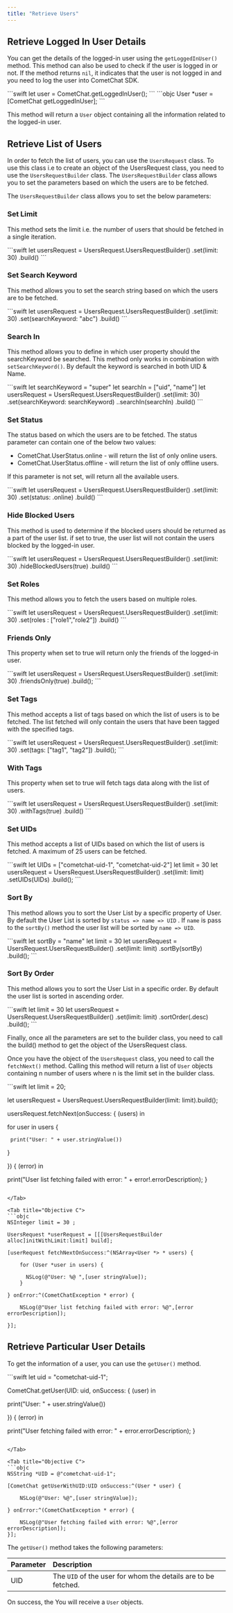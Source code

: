 ```yaml
---
title: "Retrieve Users"
---
```




## Retrieve Logged In User Details

You can get the details of the logged-in user using the `getLoggedInUser()` method. This method can also be used to check if the user is logged in or not. If the method returns `nil`, it indicates that the user is not logged in and you need to log the user into CometChat SDK.

<Tabs>
<Tab title="Swift">
```swift
let user = CometChat.getLoggedInUser();
```

</Tab>

<Tab title="Objective C">
```objc
User *user = [CometChat getLoggedInUser];
```

</Tab>

</Tabs>

This method will return a `User` object containing all the information related to the logged-in user.

## Retrieve List of Users

In order to fetch the list of users, you can use the `UsersRequest` class. To use this class i.e to create an object of the UsersRequest class, you need to use the `UsersRequestBuilder` class. The `UsersRequestBuilder` class allows you to set the parameters based on which the users are to be fetched.

The `UsersRequestBuilder` class allows you to set the below parameters:

### Set Limit

This method sets the limit i.e. the number of users that should be fetched in a single iteration.

<Tabs>
<Tab title="Swift">
```swift
let usersRequest = UsersRequest.UsersRequestBuilder()
.set(limit: 30)
.build()
```

</Tab>

</Tabs>

### Set Search Keyword

This method allows you to set the search string based on which the users are to be fetched.

<Tabs>
<Tab title="Swift">
```swift
let usersRequest = UsersRequest.UsersRequestBuilder()
.set(limit: 30)
.set(searchKeyword: "abc")
.build()
```

</Tab>

</Tabs>

### Search In

This method allows you to define in which user property should the searchKeyword be searched. This method only works in combination with `setSearchKeyword()`. By default the keyword is searched in both UID & Name.

<Tabs>
<Tab title="Swift">
```swift
let searchKeyword = "super"
let searchIn = ["uid", "name"]
let usersRequest = UsersRequest.UsersRequestBuilder()
.set(limit: 30)
.set(searchKeyword: searchKeyword)
..searchIn(searchIn)
.build()
```

</Tab>

</Tabs>

### Set Status

The status based on which the users are to be fetched. The status parameter can contain one of the below two values:

* CometChat.UserStatus.online - will return the list of only online users.
* CometChat.UserStatus.offline - will return the list of only offline users.

If this parameter is not set, will return all the available users.

<Tabs>
<Tab title="Swift">
```swift
let usersRequest = UsersRequest.UsersRequestBuilder()
.set(limit: 30)
.set(status: .online)
.build()
```

</Tab>

</Tabs>

### Hide Blocked Users

This method is used to determine if the blocked users should be returned as a part of the user list. if set to true, the user list will not contain the users blocked by the logged-in user.

<Tabs>
<Tab title="Swift">
```swift
let usersRequest = UsersRequest.UsersRequestBuilder()
.set(limit: 30)
.hideBlockedUsers(true)
.build()
```

</Tab>

</Tabs>

### Set Roles

This method allows you to fetch the users based on multiple roles.

<Tabs>
<Tab title="Swift">
```swift
let usersRequest = UsersRequest.UsersRequestBuilder()
.set(limit: 30)
.set(roles : ["role1","role2"])
.build()
```

</Tab>

</Tabs>

### Friends Only

This property when set to true will return only the friends of the logged-in user.

<Tabs>
<Tab title="Swift">
```swift
let usersRequest = UsersRequest.UsersRequestBuilder()
.set(limit: 30)
.friendsOnly(true)
.build();
```

</Tab>

</Tabs>

### Set Tags

This method accepts a list of tags based on which the list of users is to be fetched. The list fetched will only contain the users that have been tagged with the specified tags.

<Tabs>
<Tab title="Swift">
```swift
let usersRequest = UsersRequest.UsersRequestBuilder()
.set(limit: 30)
.set(tags: ["tag1", "tag2"])
.build();
```

</Tab>

</Tabs>

### With Tags

This property when set to true will fetch tags data along with the list of users.

<Tabs>
<Tab title="Swift">
```swift
let usersRequest = UsersRequest.UsersRequestBuilder()
.set(limit: 30)
.withTags(true)
.build()
```

</Tab>

</Tabs>

### Set UIDs

This method accepts a list of UIDs based on which the list of users is fetched. A maximum of 25 users can be fetched.

<Tabs>
<Tab title="Swift">
```swift
let UIDs = ["cometchat-uid-1", "cometchat-uid-2"]
let limit = 30
let usersRequest = UsersRequest.UsersRequestBuilder()
.set(limit: limit)
.setUIDs(UIDs)
.build();
```

</Tab>

</Tabs>

### Sort By

This method allows you to sort the User List by a specific property of User. By default the User List is sorted by `status => name => UID` . If `name` is pass to the `sortBy()` method the user list will be sorted by `name => UID`.

<Tabs>
<Tab title="Swift">
```swift
let sortBy = "name"
let limit = 30
let usersRequest = UsersRequest.UsersRequestBuilder()
.set(limit: limit)
.sortBy(sortBy)
.build();
```

</Tab>

</Tabs>

### Sort By Order

This method allows you to sort the User List in a specific order. By default the user list is sorted in ascending order.

<Tabs>
<Tab title="Swift">
```swift
let limit = 30
let usersRequest = UsersRequest.UsersRequestBuilder()
.set(limit: limit)
.sortOrder(.desc)
.build();
```

</Tab>

</Tabs>

Finally, once all the parameters are set to the builder class, you need to call the build() method to get the object of the UsersRequest class.

Once you have the object of the `UsersRequest` class, you need to call the `fetchNext()` method. Calling this method will return a list of `User` objects containing n number of users where n is the limit set in the builder class.

<Tabs>
<Tab title="Swift">
```swift
let limit = 20;

let usersRequest = UsersRequest.UsersRequestBuilder(limit: limit).build();

usersRequest.fetchNext(onSuccess: { (users) in

  for user in users {

     print("User: " + user.stringValue())
  }

}) { (error) in

  print("User list fetching failed with error: " + error!.errorDescription);
}
```

</Tab>

<Tab title="Objective C">
```objc
NSInteger limit = 30 ;

UsersRequest *userRequest = [[[UsersRequestBuilder alloc]initWithLimit:limit] build];

[userRequest fetchNextOnSuccess:^(NSArray<User *> * users) {
    
    for (User *user in users) {

      NSLog(@"User: %@ ",[user stringValue]);
    }
    
} onError:^(CometChatException * error) {
    
    NSLog(@"User list fetching failed with error: %@",[error errorDescription]);
    
}];
```

</Tab>

</Tabs>

## Retrieve Particular User Details

To get the information of a user, you can use the `getUser()` method.

<Tabs>
<Tab title="Swift">
```swift
let uid  = "cometchat-uid-1";

CometChat.getUser(UID: uid, onSuccess: { (user) in

  print("User: " + user.stringValue())

}) { (error) in

  print("User fetching failed with error: " + error.errorDescription);
}
```

</Tab>

<Tab title="Objective C">
```objc
NSString *UID = @"cometchat-uid-1";

[CometChat getUserWithUID:UID onSuccess:^(User * user) {
    
    NSLog(@"User: %@",[user stringValue]);
    
} onError:^(CometChatException * error) {
    
    NSLog(@"User fetching failed with error: %@",[error errorDescription]);
}];
```

</Tab>

</Tabs>

The `getUser()` method takes the following parameters:

| Parameter | Description                                                   |
| :--------- | :------------------------------------------------------------- |
| UID       | The `UID` of the user for whom the details are to be fetched. |

On success, the You will receive a `User` objects.
